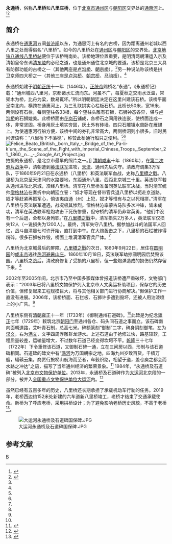 {{coord|39.906584|N|116.614463|E|type:landmark|display=title}}
{{Otheruse|八里橋 (消歧義)}}
{{文物保护单位
| 子项 = 永通桥及石道碑
| 级别 = 全国
| Cat = 北京全国重点文物保护单位
| 省区市 = 北京市
| 图片 = [[File:Baliqiao,_Tongzhou_District,_Beijing.jpg|250px]]<br><small>永通桥</small>
| 名称 = 大运河
| 编号 = 6-810（7-1973-3-009）
| 分类 = 古建筑
| 时代 = 春秋至中华人民共和国
| 所在 = [[北京市|北京市]]、[[天津市|天津市]]、[[河北省|河北省]]、[[浙江省|浙江省]]、[[江苏省|江苏省]]、[[安徽省|安徽省]]、[[山东省|山东省]]、[[河南省|河南省]]
| 登录 = 2006年（2013年合并项目）
}}

'''永通桥'''，俗称'''八里桥'''和'''八里庄桥'''，位于[[北京市|北京市]][[通州区_(北京市)|通州区]]与[[朝阳区_(北京市)|朝阳区]]交界处的[[通惠河|通惠河]]上。<ref name=bqw>{{Cite web |url=http://bjyouth.ynet.com/3.1/1202/15/6788123.html |title=桥闸层层入帝京锦绣画卷满惠通，北青网，2012-02-15 |accessdate=2013-09-17 |archive-date=2013-09-17 |archive-url=https://archive.is/20130917074105/http://bjyouth.ynet.com/3.1/1202/15/6788123.html |dead-url=no }}</ref><ref name=ldwb>{{Cite web |url=http://www.ldwb.com.cn/article/1/20695 |title=八里桥文物古建遭严重破坏，劳动午报，2006年6月22日 |accessdate=2013年9月17日 |archive-date=2016年3月5日 |archive-url=https://web.archive.org/web/20160305212236/http://ldwb.com.cn/article/1/20695 |dead-url=no }}</ref>

==简介==

永通桥在[[通惠河|通惠河]]五闸[[普济闸|普济闸]]以东，为通惠河上有名的古桥，因为距离通州老城以西八里之处而得俗名“八里桥”。如今的八里桥处在[[通州区_(北京市)|通州区]]与[[朝阳区|朝阳区]]的交界处。[[北京地铁|北京地铁]][[八通线|八通线]][[八里桥站|八里桥站]]便位于该桥稍南处。该桥地理位置重要，是明清两朝漕运入京及清朝皇帝东谒[[清东陵|清东陵]]的必经之道，也是通州通往北京城的要道。该桥是北京三大具有防御功能的古桥之一（其他两座是[[卢沟桥|卢沟桥]]、[[朝宗桥|朝宗桥]]）。<ref name=bqw/>另一种说法称该桥是拱卫京师四大桥之一（其他三座是[[卢沟桥|卢沟桥]]、[[朝宗桥|朝宗桥]]、[[马驹桥|马驹桥]]）。<ref name=liaocheng/>

永通桥始建于[[明朝|明朝]][[正统_(年号)|正统]]十一年（1446年）。[[正统帝|正统帝]]赐桥名“永通”。《永通桥记》载：“通州城西八里河，京都诸水汇流而东。河虽不广，每夏秋之交雨水泛滥，常架木为桥，比舟为梁，数易辄坏。”所以明朝朝廷决定在这里兴建该石桥。该桥平面呈南北向，横跨在通惠河上，为三孔联拱实心栏板石桥。此桥长50米，宽16米，两侧设有石栏，每侧望柱各33根，每个望柱头雕有石狮，石狮神态各异，堪与[[卢沟桥|卢沟桥]]的石狮媲美。此桥桥面由[[花岗石|花岗石]]铺成，各桥石之间用铁连嵌，使桥面连成一体，非常坚固。桥身用灰土填实夯固，灰土外有砖墙。四只石雕镇水兽卧在雁翅上。为使通惠河行船方便，该桥中间的券孔非常高大，两侧桥洞则小很多。旧时民间谚语称：“八里桥下不落桅”，称赞此桥通行船只之便利。<ref name=bqw/><ref name=ldwb/>
{{通惠河圖}}
[[File:Felice_Beato_(British,_born_Italy_-_Bridge_of_the_Pa-li-k'um,_the_Scene_of_the_Fight_with_Imperial_Chinese_Troops,_September_21,_1860,_n..._-_Google_Art_Project.jpg|thumb]]拍摄的永通桥，是北京市最早的照片之一。]]
[[清朝|清朝]][[咸丰|咸丰]]十年（1860年），在[[第二次鸦片战争|第二次鸦片战争]]中，清朝遭到[[英法联军|英法联军]]进攻，[[天津|天津]]、通州先后失守。清政府调集3万军队，于1860年9月21日在永通桥（八里桥）和英法联军血战，史称[[八里橋之戰|八里橋之戰]]。八里桥为北京至天津间的水路要地，东距通州八里，西距北京城三十里。英法联军若从通州进攻北京城，须经八里桥。清军在八里桥准备同英法联军决战。当时清军统帅[[僧格林沁|僧格林沁]]在奏折中向朝廷立誓：“奴才等现在督带官兵退八里桥以扼赴京道路。奴才等赶紧再振军心，倘该夷由通（州）上犯，奴才等惟有与之以死相拼。”清军在八里桥与英法联军遭遇，战况极其惨烈。僧格林沁率蒙古马队多次冲锋，皆未成功，清军在英法联军枪炮攻击下死伤惨重，但守桥的清军仍非常英勇，“他们中没有一个后退，全都以身殉职。”在[[八里橋之戰|八里橋之戰]]中，清军损失2万多人，英法联军仅损失12人（一说损失为1200人）。最终，清军失守八里桥。据参加战斗的法国军人回忆，战斗自清晨七时许开始，直打到中午。在大炮轰击之下，八里桥的石栏被炸得粉碎，很多石狮被炸毁，桥面上堆满清军官兵尸体。<ref name=bqw/>

八里桥为北京城最后的屏障。[[八里橋之戰|八里橋之戰]]的次日，1860年9月22日，居住在[[圆明园|圆明园]]的[[咸丰帝|咸丰帝]]逃往[[热河|热河]][[避暑山庄|避暑山庄]]。1860年10月18日，英法联军劫掠圆明园后焚毁该园。八里桥之战后，清政府修复了受损的八里桥，但一些炮弹造成的损伤仍然存留下来。<ref name=bqw/>

2002年至2005年间，北京市乃至中国多家媒体曾报道该桥遭严重破坏，文物部门表示：“2003年已将八里桥文物保护列入北京市人文奥运补助项目，保存它的历史价值，但修复起来工程规模巨大，将与其他相关部门进行协商解决。”但保护工作一直没有进展。2006年，该桥桥面、石拦板、石狮许多遭到毁坏，还被人用油漆喷上的小广告。<ref name=ldwb/>

八里桥东侧有[[清朝|清朝]][[雍正|雍正]]十一年（1733年）《御制通州石道碑》。<ref name=ldwb/>此碑是为纪念[[雍正|雍正]]七年（1729年）敕筑北京[[朝阳门|朝阳门]]至通州各仓、码头间石道之事而立。该石碑南向面朝道路，艾叶青石制，总高七米。碑额篆刻“御制”二字，碑身阴刻御笔，左为[[汉文|汉文]]，右为[[满文|满文]]，文字四周浮雕群龙游水。上述石道由于抢修过快，路基较软，工程质量较差，运输量增大，不过数年石道已经变得坎坷不平。[[乾隆|乾隆]]三十七年（1722年）下令重修该石道，又御制石碑一通，立在三间房以西，形制与该石道碑相同。石道碑的碑文中有“[[潞河|潞河]]为万国朝宗之地，四海九州岁致百货，千樯万艘，辐辏云集，商贾行旅梯山航海而至者，车毂织路，相望于道，盖仓庾之都会而水路之冲达”之语，描写了当年通州经济的繁荣景象。<ref name=liaocheng>{{Cite web |url=http://lcu.cuepa.cn/show_more.php?doc_id=69717 |title=高金华，万千漕船扬帆至一支塔影认通州———聊城大学“京杭大运河文化考察”活动掠影(五)，聊城大学校报电子版 - 第34期（2007年9月8日），第08版 |accessdate=2013年9月17日 |archive-date=2019年6月3日 |archive-url=https://web.archive.org/web/20190603053111/http://lcu.cuepa.cn/show_more.php?doc_id=69717 |dead-url=no }}</ref>
{{通州城池圖}}
1984年，“永通桥及石道碑”被列入[[北京市文物保护单位|北京市文物保护单位]]。2013年，永通桥及石道碑作为[[大运河|大运河]]北京段的一部分，被并入[[全国重点文物保护单位|全国重点文物保护单位]][[大运河|大运河]]内。<ref name=xinzeng>{{Cite web |url=http://www.bjxch.gov.cn/XCHxxgk/XCHzhengwuxiangqing.ycs?GUID=540638 |title=我区新增十处全国重点文物保护单位概况，北京西城报，2013-07-05 |accessdate=2013-09-17 |archive-date=2016-03-04 |archive-url=https://web.archive.org/web/20160304070959/http://www.bjxch.gov.cn/XCHxxgk/XCHzhengwuxiangqing.ycs?GUID=540638 |dead-url=no }}</ref>

虽然已经有五百多年的历史，八里桥还长期承担了承载机动车行驶的任务。2019年，老桥西边约152米处新建的六车道新八里桥竣工，老桥才结束了交通承载使命。新桥为了呼应老桥，采用拱桥设计；为了避免影响老桥历史风貌，不高于老桥<ref name="市政路桥">{{cite web |title=朝阳区新八里桥新建工程桥梁主体结构顺利完工 |url=https://www.bmrb.com.cn/menu83/newsDetail/5789.html |website=北京市政路桥集团有限公司 |accessdate=2020-11-28}}</ref>。

[[File:大运河永通桥及石道碑国保碑.JPG|thumb]]

==参考文献==
{{reflist}}
{{京通石道}}
{{北京全国重点文物保护单位}}
[[Category:北京市桥梁|B]]